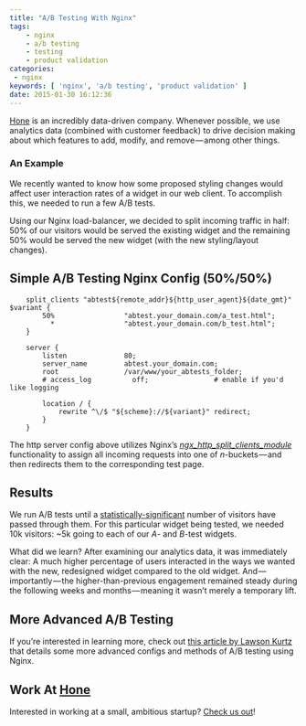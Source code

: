 ```yaml
---
title: "A/B Testing With Nginx"
tags:
    - nginx
    - a/b testing
    - testing
    - product validation
categories:
 - nginx
keywords: [ 'nginx', 'a/b testing', 'product validation' ]
date: 2015-01-30 16:12:36
---
```


[Hone](//gohone.com) is an incredibly data-driven company. Whenever possible, we use analytics data (combined with customer feedback) to drive decision making about which features to add, modify, and remove — among other things.

### An Example
We recently wanted to know how some proposed styling changes would affect user interaction rates of a widget in our web client. To accomplish this, we needed to run a few A/B tests.

Using our Nginx load-balancer, we decided to split incoming traffic in half: 50% of our visitors would be served the existing widget and the remaining 50% would be served the new widget (with the new styling/layout changes).

## Simple A/B Testing Nginx Config (50%/50%)
```config
    split_clients "abtest${remote_addr}${http_user_agent}${date_gmt}" $variant {
        50%                 "abtest.your_domain.com/a_test.html";
          *                 "abtest.your_domain.com/b_test.html";
    }

    server {
        listen              80;
        server_name         abtest.your_domain.com;
        root                /var/www/your_abtests_folder;
        # access_log          off;                # enable if you'd like logging

        location / {
            rewrite ^\/$ "${scheme}://${variant}" redirect;
        }
    }
```

The http server config above utilizes Nginx’s [*ngx_http_split_clients_module*](//nginx.org/en/docs/http/ngx_http_split_clients_module.html) functionality to assign all incoming requests into one of *n*-buckets — and then redirects them to the corresponding test page.

## Results
We run A/B tests until a [statistically-significant](//en.wikipedia.org/wiki/Statistical_significance) number of visitors have passed through them. For this particular widget being tested, we needed 10k visitors: ~5k going to each of our *A*- and *B*-test widgets.

What did we learn? After examining our analytics data, it was immediately clear: A much higher percentage of users interacted in the ways we wanted with the new, redesigned widget compared to the old widget. And — importantly — the higher-than-previous engagement remained steady during the following weeks and months — meaning it wasn’t merely a temporary lift.

## More Advanced A/B Testing
If you’re interested in learning more, check out [this article by Lawson Kurtz](//viget.com/extend/split-test-traffic-distribution-with-nginx) that details some more advanced configs and methods of A/B testing using Nginx.

## Work At [Hone](//gohone.com)
Interested in working at a small, ambitious startup? [Check us out](//gohone.com)!